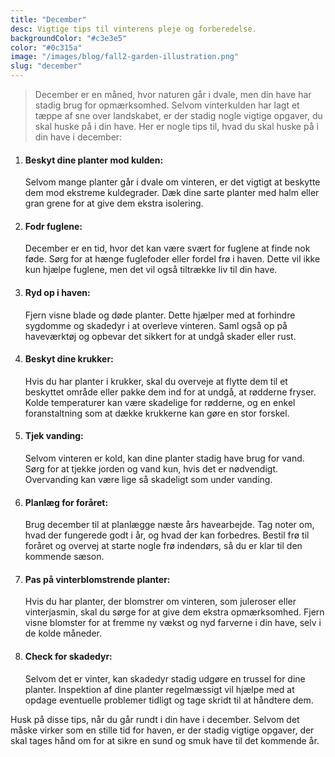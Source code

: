 ```yaml
---
title: "December"
desc: Vigtige tips til vinterens pleje og forberedelse.
backgroundColor: "#c3e3e5"
color: "#0c315a"
image: "/images/blog/fall2-garden-illustration.png"
slug: "december"
---
```


> December er en måned, hvor naturen går i dvale, men din have har stadig brug for opmærksomhed. Selvom vinterkulden har lagt et tæppe af sne over landskabet, er der stadig nogle vigtige opgaver, du skal huske på i din have. Her er nogle tips til, hvad du skal huske på i din have i december:

1. #### Beskyt dine planter mod kulden:

   Selvom mange planter går i dvale om vinteren, er det vigtigt at beskytte dem mod ekstreme kuldegrader. Dæk dine sarte planter med halm eller gran grene for at give dem ekstra isolering.

2. #### Fodr fuglene:

   December er en tid, hvor det kan være svært for fuglene at finde nok føde. Sørg for at hænge fuglefoder eller fordel frø i haven. Dette vil ikke kun hjælpe fuglene, men det vil også tiltrække liv til din have.

3. #### Ryd op i haven:

   Fjern visne blade og døde planter. Dette hjælper med at forhindre sygdomme og skadedyr i at overleve vinteren. Saml også op på haveværktøj og opbevar det sikkert for at undgå skader eller rust.

4. #### Beskyt dine krukker:

   Hvis du har planter i krukker, skal du overveje at flytte dem til et beskyttet område eller pakke dem ind for at undgå, at rødderne fryser. Kolde temperaturer kan være skadelige for rødderne, og en enkel foranstaltning som at dække krukkerne kan gøre en stor forskel.

5. #### Tjek vanding:

   Selvom vinteren er kold, kan dine planter stadig have brug for vand. Sørg for at tjekke jorden og vand kun, hvis det er nødvendigt. Overvanding kan være lige så skadeligt som under vanding.

6. #### Planlæg for foråret:

   Brug december til at planlægge næste års havearbejde. Tag noter om, hvad der fungerede godt i år, og hvad der kan forbedres. Bestil frø til foråret og overvej at starte nogle frø indendørs, så du er klar til den kommende sæson.

7. #### Pas på vinterblomstrende planter:

   Hvis du har planter, der blomstrer om vinteren, som juleroser eller vinterjasmin, skal du sørge for at give dem ekstra opmærksomhed. Fjern visne blomster for at fremme ny vækst og nyd farverne i din have, selv i de kolde måneder.

8. #### Check for skadedyr:
   Selvom det er vinter, kan skadedyr stadig udgøre en trussel for dine planter. Inspektion af dine planter regelmæssigt vil hjælpe med at opdage eventuelle problemer tidligt og tage skridt til at håndtere dem.

Husk på disse tips, når du går rundt i din have i december. Selvom det måske virker som en stille tid for haven, er der stadig vigtige opgaver, der skal tages hånd om for at sikre en sund og smuk have til det kommende år.
